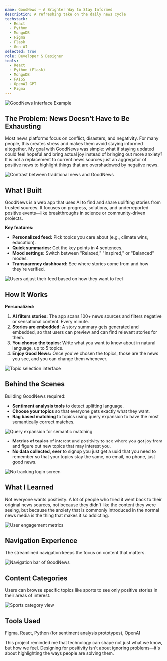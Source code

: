 ```yaml
---
name: GoodNews – A Brighter Way to Stay Informed
description: A refreshing take on the daily news cycle
techstack:
  - React
  - Python
  - MongoDB
  - Figma
  - Flask
  - Gen AI
selected: true
role: Developer & Designer
tools:
  - React
  - Python (Flask)
  - MongoDB
  - FAISS
  - OpenAI GPT
  - Figma
---
```


<Image
  src='/images/projects/goodnews/cover.png'
  width={600}
  height={400}
  alt='GoodNews Interface Example'
  caption='The GoodNews feed adapts to your preferences and mood.'
/>

## The Problem: News Doesn't Have to Be Exhausting

Most news platforms focus on conflict, disasters, and negativity. For many people, this creates stress and makes them avoid staying informed altogether. My goal with GoodNews was simple: what if staying updated could feel hopeful and bring actual joy instead of bringing out more anxiety? It is not a replacement to current news sources just an aggregator of positive news to highlight things that are overshadowed by negative news.

<Image
  src='/images/projects/goodnews/HP1.png'
  width={600}
  height={400}
  alt='Contrast between traditional news and GoodNews'
  caption='Contrast between traditional news and GoodNews.'
/>

## What I Built

GoodNews is a web app that uses AI to find and share uplifting stories from trusted sources. It focuses on progress, solutions, and underreported positive events—like breakthroughs in science or community-driven projects.

**Key features:**
- **Personalized feed:** Pick topics you care about (e.g., climate wins, education).
- **Quick summaries:** Get the key points in 4 sentences.
- **Mood settings:** Switch between "Relaxed," "Inspired," or "Balanced" modes.
- **Transparency dashboard:** See where stories come from and how they're verified.

<Image
  src='/images/projects/goodnews/insights.png'
  width={600}
  height={400}
  alt='Users adjust their feed based on how they want to feel'
  caption='Users adjust their feed based on how they want to feel.'
/>

## How It Works

**Personalized:**
1. **AI filters stories:** The app scans 100+ news sources and filters negative or sensational content. Every minute.
2. **Stories are embedded:** A story summary gets generated and embedded, so that users can preview and can find relevant stories for them.
3. **You choose the topics:** Write what you want to know about in natural language, up to 5 topics.
4. **Enjoy Good News:** Once you've chosen the topics, those are the news you see, and you can change them whenever.

<Image
  src='/images/projects/goodnews/choices.png'
  width={600}
  height={400}
  alt='Topic selection interface'
  caption='Stories are filtered, personalized, and shared.'
/>

## Behind the Scenes

Building GoodNews required:

- **Sentiment analysis tools** to detect uplifting language.
- **Choose your topics** so that everyone gets exactly what they want.
- **Rag based matching** to topics using query expansion to have the most semantically correct matches.

<Image
  src='/images/projects/goodnews/query-expansion.png'
  width={600}
  height={400}
  alt='Query expansion for semantic matching'
  caption='Semantic matching technology for accurate topic relevance.'
/>

- **Metrics of topics** of interest and positivity to see where you got joy from and figure out new topics that may interest you.
- **No data collected, ever** to signup you just get a uuid that you need to remember so that your topics stay the same, no email, no phone, just good news.

<Image
  src='/images/projects/goodnews/no-tracking.png'
  width={600}
  height={400}
  alt='No tracking login screen'
  caption='Simple login with UUID - no personal data collected.'
/>

## What I Learned

Not everyone wants positivity: A lot of people who tried it went back to their original news sources, not because they didn't like the content they were seeing, but because the anxiety that is commonly introduced in the normal news media is the thing that makes it so addicting.

<Image
  src='/images/projects/goodnews/HP2.png'
  width={600}
  height={400}
  alt='User engagement metrics'
  caption='Clear sourcing built trust and kept users longer.'
/>

## Navigation Experience

The streamlined navigation keeps the focus on content that matters.

<Image
  src='/images/projects/goodnews/navbar.png'
  width={600}
  height={400}
  alt='Navigation bar of GoodNews'
  caption='Clean navigation helps users focus on content.'
/>

## Content Categories

Users can browse specific topics like sports to see only positive stories in their areas of interest.

<Image
  src='/images/projects/goodnews/Sports1.png'
  width={600}
  height={400}
  alt='Sports category view'
  caption='Category-specific views keep content relevant and engaging.'
/>

## Tools Used
Figma, React, Python (for sentiment analysis prototypes), OpenAI

This project reminded me that technology can shape not just what we know, but how we feel. Designing for positivity isn't about ignoring problems—it's about highlighting the ways people are solving them.
